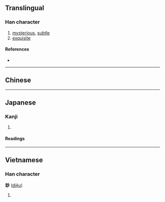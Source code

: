 {{also|妙}}
{{character info}}
==Translingual==

===Han character===
{{Han char|rn=95|rad=玄|as=04|sn=9|four=09720|canj=YIFH|ids=⿰玄少}}

# [[mysterious]], [[subtle]]
# [[exquisite]]

====References====
* {{Han ref|kx=0725.020|dkj=20815|dj=1135.010|hdz=10287.040|uh=7385|ud=29573|bh=CFC6|bd=53190}}

----

==Chinese==
{{zh-see|妙|v}}

----

==Japanese==

===Kanji===
{{ja-kanji|grade=|rs=玄04}}

# {{rfdef|ja|sort=玄04}}

====Readings====
{{ja-readings
|on=みょう
|kun=たえ-
}}

----

==Vietnamese==

===Han character===
'''玅''' ([[diệu]])

# {{rfdef|vi}}

{{cln|vi|Han tu}}